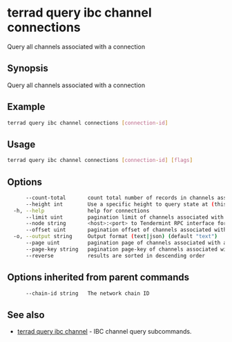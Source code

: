 # terrad query ibc channel connections

Query all channels associated with a connection

## Synopsis

Query all channels associated with a connection

## Example

```sh Terrad
terrad query ibc channel connections [connection-id]
```
## Usage

```sh Terrad
terrad query ibc channel connections [connection-id] [flags]
```

## Options

```sh Terrad
      --count-total       count total number of records in channels associated with a connection to query for
      --height int        Use a specific height to query state at (this can error if the node is pruning state)
  -h, --help              help for connections
      --limit uint        pagination limit of channels associated with a connection to query for (default 100)
      --node string       <host>:<port> to Tendermint RPC interface for this chain (default "tcp://localhost:26657")
      --offset uint       pagination offset of channels associated with a connection to query for
  -o, --output string     Output format (text|json) (default "text")
      --page uint         pagination page of channels associated with a connection to query for. This sets offset to a multiple of limit (default 1)
      --page-key string   pagination page-key of channels associated with a connection to query for
      --reverse           results are sorted in descending order
```

## Options inherited from parent commands

```sh Terrad
      --chain-id string   The network chain ID
```

## See also

* [terrad query ibc channel](./terrad_query_ibc_channel.mdx)	 - IBC channel query subcommands.


